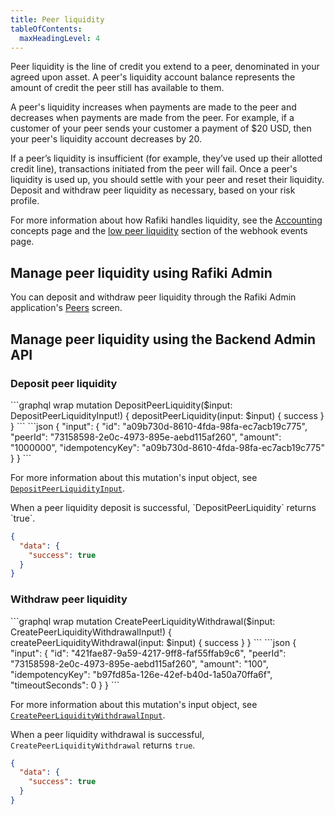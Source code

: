 ```yaml
---
title: Peer liquidity
tableOfContents:
  maxHeadingLevel: 4
---
```



Peer liquidity is the line of credit you extend to a peer, denominated in your agreed upon asset. A peer's liquidity account balance represents the amount of credit the peer still has available to them.

A peer's liquidity increases when payments are made to the peer and decreases when payments are made from the peer. For example, if a customer of your peer sends your customer a payment of $20 USD, then your peer's liquidity account decreases by 20.

If a peer’s liquidity is insufficient (for example, they’ve used up their allotted credit line), transactions initiated from the peer will fail. Once a peer's liquidity is used up, you should settle with your peer and reset their liquidity. Deposit and withdraw peer liquidity as necessary, based on your risk profile.

For more information about how Rafiki handles liquidity, see the [Accounting](/overview/concepts/accounting) concepts page and the [low peer liquidity](/integration/requirements/webhook-events#low-peer-liquidity) section of the webhook events page.

## Manage peer liquidity using Rafiki Admin

You can deposit and withdraw peer liquidity through the Rafiki Admin application's [Peers](/admin/admin-user-guide/#edit-peer) screen.

## Manage peer liquidity using the Backend Admin API

<IdempotencyNote />

### Deposit peer liquidity

<Tabs>
  <TabItem label="Operation">
  ```graphql wrap
  mutation DepositPeerLiquidity($input: DepositPeerLiquidityInput!) {
    depositPeerLiquidity(input: $input) {
     success
   }
  }
  ```
  </TabItem>
  <TabItem label="Arguments">
  ```json
  {
    "input": {
      "id": "a09b730d-8610-4fda-98fa-ec7acb19c775",
      "peerId": "73158598-2e0c-4973-895e-aebd115af260",
      "amount": "1000000",
      "idempotencyKey": "a09b730d-8610-4fda-98fa-ec7acb19c775"
    }
  }
  ```

For more information about this mutation's input object, see [`DepositPeerLiquidityInput`](https://rafiki.dev/apis/graphql/backend/inputobjects/#depositpeerliquidityinput).

  </TabItem>
  <TabItem label="Response">
  When a peer liquidity deposit is successful, `DepositPeerLiquidity` returns `true`.

```json
{
  "data": {
    "success": true
  }
}
```

  </TabItem>
</Tabs>

### Withdraw peer liquidity

<Tabs>
  <TabItem label="Operation">
  ```graphql wrap
  mutation CreatePeerLiquidityWithdrawal($input: CreatePeerLiquidityWithdrawalInput!) {
    createPeerLiquidityWithdrawal(input: $input) {
      success
   }
  }
  ```
  </TabItem>
  <TabItem label="Arguments">
  ```json
  {
    "input": {
      "id": "421fae87-9a59-4217-9ff8-faf55ffab9c6",
      "peerId": "73158598-2e0c-4973-895e-aebd115af260",
      "amount": "100",
      "idempotencyKey": "b97fd85a-126e-42ef-b40d-1a50a70ffa6f",
      "timeoutSeconds": 0
    }
  }
  ```

For more information about this mutation's input object, see [`CreatePeerLiquidityWithdrawalInput`](https://rafiki.dev/apis/graphql/backend/inputobjects/#createpeerliquiditywithdrawalinput).

  </TabItem>
  <TabItem label="Response">

When a peer liquidity withdrawal is successful, `CreatePeerLiquidityWithdrawal` returns `true`.

```json
{
  "data": {
    "success": true
  }
}
```

  </TabItem>
</Tabs>
